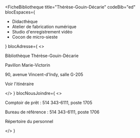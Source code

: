 
<FicheBibliotheque
  title="Thérèse-Gouin-Décarie"
  codeBib="ed"
  blocEspaces={
    <ul>
      <li><Link to="#">Didacthèque</Link></li>
      <li><Link to="#">Atelier de fabrication numérique</Link></li>
      <li><Link to="#">Studio d'enregistrement vidéo</Link></li>
      <li><Link to="#">Cocon de micro-sieste</Link></li>
    </ul>
  }
  blocAdresse={
    <>
      <p>Bibliothèque Thérèse-Gouin-Décarie</p>
      <p>Pavillon Marie-Victorin</p>
      <p>90, avenue Vincent-d'Indy, salle G-205</p>
      <p><Link to="https://www.google.com/maps?ll=45.510687,-73.61158&z=15&t=m&hl=en&gl=US&mapclient=embed&cid=10344974121678518049" Icon={ArrowSquareOut}>Voir l'itinéraire</Link></p>
    </>
  }
  blocNousJoindre={
    <>
      <p>Comptoir de prêt&nbsp;: 514 343-6111, poste 1705</p>
      <p>Bureau de référence&nbsp;: 514 343-6111, poste 1706</p>
      <p><Link to="#" Icon>Répertoire du personnel</Link></p>
    </>
  }
>

</FicheBibliotheque>